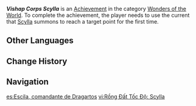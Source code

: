 {{Achievement_Infobox
|id           = 81473
|order id     = 1457
|category     = Wonders of the World
|description  = Use the current that Scylla summons to reach a target point for the first time.
|requirements = 
|primogems    = 5
|hidden       = 1
|type         = Exploration
}}

'''''Vishap Corps Scylla''''' is an [[Achievement]] in the category [[Wonders of the World]]. To complete the achievement, the player needs to use the current that [[Scylla]] summons to reach a target point for the first time.

<!--
==Trivia==

==Video Guides==
{{EVT
|video1   = 
|caption1 = 
}}
-->
==Other Languages==
{{Other Languages
|en       = Vishap Corps Scylla
|zhs      = 龙蜥特急斯库拉号
|zhs_rm   = 
|zht      = 龍蜥戰隊斯庫拉號
|zht_rm   = 
|zh_tl    = 
|ja       = ヴィシャップ戦隊スキュラ
|ja_rm    = Vishappu Sentai Sukyura
|ja_tl    = Vishap Squadron Scylla
|ko       = 용 도마뱀 전대 스킬라 대포
|ko_rm    = 
|ko_tl    = 
|es       = Escila, comandante de Dragartos
|es_tl    = Scylla, Commander of {{Lex|Vishap|es}}s
|fr       = À fond les torrents
|fr_tl    = Fully on the Torrents
|fr_note  = Based on {{Fr|à fond les ballons|lit=fully on the balloons|at full speed}}
|ru       = Вишап-экспресс Сциллы
|ru_tl    = 
|th       = Vishap ซิ่งของ Scylla
|th_rm    = 
|th_tl    = 
|vi       = Rồng Đất Tốc Độ: Scylla
|vi_tl    = 
|de       = Scyllas Drachenechsenexpress
|de_tl    = Scylla's {{Lex|Vishap|de}} Express
|id       = Laskar Vishap Scylla
|id_tl    = 
|pt       = Expresso Dragarto de Scylla
|pt_tl    = 
|tr       = Scylla'nın Ejder Ekspresi
|tr_tl    = 
|it       = Scylla Express
|it_tl    = 
}}

==Change History==
{{Change History|4.6}}
<!--
==References==
{{Reflist}}
-->
==Navigation==
{{Achievement Navbox|Wonders of the World|Exploration}}

[[es:Escila, comandante de Dragartos]]
[[vi:Rồng Đất Tốc Độ: Scylla]]